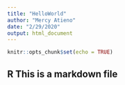 ---
title: "HelloWorld"
author: "Mercy Atieno"
date: "2/29/2020"
output: html_document
---

```{r setup, include=FALSE}
knitr::opts_chunk$set(echo = TRUE)
```

## R This is a markdown file